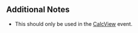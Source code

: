 {{Lua/Function |
  prototype = Camera:SetPosition([[Lua/Shared/Vector3|Vector3]] {{arg|position}}) |
  description = Sets the position of the camera.
}}

==Additional Notes==
*This should only be used in the [[Lua/Events/Client/CalcView|CalcView]] event.